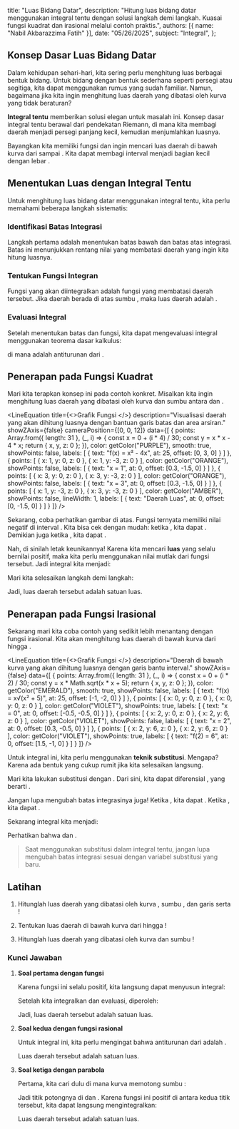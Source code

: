   title: "Luas Bidang Datar",
  description: "Hitung luas bidang datar menggunakan integral tentu dengan solusi langkah demi langkah. Kuasai fungsi kuadrat dan irasional melalui contoh praktis.",
  authors: [{ name: "Nabil Akbarazzima Fatih" }],
  date: "05/26/2025",
  subject: "Integral",
};


## Konsep Dasar Luas Bidang Datar

Dalam kehidupan sehari-hari, kita sering perlu menghitung luas berbagai bentuk bidang. Untuk bidang dengan bentuk sederhana seperti persegi atau segitiga, kita dapat menggunakan rumus yang sudah familiar. Namun, bagaimana jika kita ingin menghitung luas daerah yang dibatasi oleh kurva yang tidak beraturan?

**Integral tentu** memberikan solusi elegan untuk masalah ini. Konsep dasar integral tentu berawal dari pendekatan Riemann, di mana kita membagi daerah menjadi persegi panjang kecil, kemudian menjumlahkan luasnya.

Bayangkan kita memiliki fungsi <InlineMath math="f(x)" /> dan ingin mencari luas daerah di bawah kurva dari <InlineMath math="x = a" /> sampai <InlineMath math="x = b" />. Kita dapat membagi interval <InlineMath math="[a, b]" /> menjadi <InlineMath math="n" /> bagian kecil dengan lebar <InlineMath math="\Delta x" />.

<div className="flex flex-col gap-4">
<BlockMath math="A = \lim_{n \to \infty} \sum_{i=1}^{n} f(x_i) \cdot \Delta x" />
<BlockMath math="A = \int_{a}^{b} f(x) \, dx" />
</div>

## Menentukan Luas dengan Integral Tentu

Untuk menghitung luas bidang datar menggunakan integral tentu, kita perlu memahami beberapa langkah sistematis:

### Identifikasi Batas Integrasi

Langkah pertama adalah menentukan batas bawah dan batas atas integrasi. Batas ini menunjukkan rentang nilai <InlineMath math="x" /> yang membatasi daerah yang ingin kita hitung luasnya.

### Tentukan Fungsi Integran

Fungsi yang akan diintegralkan adalah fungsi yang membatasi daerah tersebut. Jika daerah berada di atas sumbu <InlineMath math="x" />, maka luas daerah adalah <InlineMath math="\int_{a}^{b} f(x) \, dx" />.

### Evaluasi Integral

Setelah menentukan batas dan fungsi, kita dapat mengevaluasi integral menggunakan teorema dasar kalkulus:

<BlockMath math="\int_{a}^{b} f(x) \, dx = F(b) - F(a)" />

di mana <InlineMath math="F(x)" /> adalah antiturunan dari <InlineMath math="f(x)" />.

## Penerapan pada Fungsi Kuadrat

Mari kita terapkan konsep ini pada contoh konkret. Misalkan kita ingin menghitung luas daerah yang dibatasi oleh kurva <InlineMath math="f(x) = x^2 - 4x" /> dan sumbu <InlineMath math="x" /> antara <InlineMath math="x = 1" /> dan <InlineMath math="x = 3" />.

<LineEquation
  title={<>Grafik Fungsi <InlineMath math="f(x) = x^2 - 4x" /></>}
  description="Visualisasi daerah yang akan dihitung luasnya dengan bantuan garis batas dan area arsiran."
  showZAxis={false}
  cameraPosition={[0, 0, 12]}
  data={[
    {
      points: Array.from({ length: 31 }, (_, i) => {
        const x = 0 + (i * 4) / 30;
        const y = x * x - 4 * x;
        return { x, y, z: 0 };
      }),
      color: getColor("PURPLE"),
      smooth: true,
      showPoints: false,
      labels: [
        { text: "f(x) = x² - 4x", at: 25, offset: [0, 3, 0] }
      ]
    },
    {
      points: [
        { x: 1, y: 0, z: 0 },
        { x: 1, y: -3, z: 0 }
      ],
      color: getColor("ORANGE"),
      showPoints: false,
      labels: [
        { text: "x = 1", at: 0, offset: [0.3, -1.5, 0] }
      ]
    },
    {
      points: [
        { x: 3, y: 0, z: 0 },
        { x: 3, y: -3, z: 0 }
      ],
      color: getColor("ORANGE"),
      showPoints: false,
      labels: [
        { text: "x = 3", at: 0, offset: [0.3, -1.5, 0] }
      ]
    },
    {
      points: [
        { x: 1, y: -3, z: 0 },
        { x: 3, y: -3, z: 0 }
      ],
      color: getColor("AMBER"),
      showPoints: false,
      lineWidth: 1,
      labels: [
        { text: "Daerah Luas", at: 0, offset: [0, -1.5, 0] }
      ]
    }
  ]}
/>

Sekarang, coba perhatikan gambar di atas. Fungsi <InlineMath math="f(x) = x^2 - 4x" /> ternyata memiliki nilai negatif di interval <InlineMath math="[1, 3]" />. Kita bisa cek dengan mudah: ketika <InlineMath math="x = 1" />, kita dapat <InlineMath math="f(1) = 1 - 4 = -3" />. Demikian juga ketika <InlineMath math="x = 3" />, kita dapat <InlineMath math="f(3) = 9 - 12 = -3" />.

Nah, di sinilah letak keunikannya! Karena kita mencari **luas** yang selalu bernilai positif, maka kita perlu menggunakan nilai mutlak dari fungsi tersebut. Jadi integral kita menjadi:

<div className="flex flex-col gap-4">
<BlockMath math="A = \int_{1}^{3} |x^2 - 4x| \, dx" />
<BlockMath math="A = \int_{1}^{3} -(x^2 - 4x) \, dx" />
<BlockMath math="A = \int_{1}^{3} (-x^2 + 4x) \, dx" />
</div>

Mari kita selesaikan langkah demi langkah:

<div className="flex flex-col gap-4">
<BlockMath math="A = \left[-\frac{x^3}{3} + 2x^2\right]_{1}^{3}" />
<BlockMath math="A = \left(-\frac{27}{3} + 18\right) - \left(-\frac{1}{3} + 2\right)" />
<BlockMath math="A = 9 - \frac{5}{3} = \frac{22}{3}" />
</div>

Jadi, luas daerah tersebut adalah <InlineMath math="\frac{22}{3}" /> satuan luas.

## Penerapan pada Fungsi Irasional

Sekarang mari kita coba contoh yang sedikit lebih menantang dengan fungsi irasional. Kita akan menghitung luas daerah di bawah kurva <InlineMath math="f(x) = x\sqrt{x^2 + 5}" /> dari <InlineMath math="x = 0" /> hingga <InlineMath math="x = 2" />.

<LineEquation
  title={<>Grafik Fungsi <InlineMath math="f(x) = x\sqrt{x^2 + 5}" /></>}
  description="Daerah di bawah kurva yang akan dihitung luasnya dengan garis bantu interval."
  showZAxis={false}
  data={[
    {
      points: Array.from({ length: 31 }, (_, i) => {
        const x = 0 + (i * 2) / 30;
        const y = x * Math.sqrt(x * x + 5);
        return { x, y, z: 0 };
      }),
      color: getColor("EMERALD"),
      smooth: true,
      showPoints: false,
      labels: [
        { text: "f(x) = x√(x² + 5)", at: 25, offset: [-1, -2, 0] }
      ]
    },
    {
      points: [
        { x: 0, y: 0, z: 0 },
        { x: 0, y: 0, z: 0 }
      ],
      color: getColor("VIOLET"),
      showPoints: true,
      labels: [
        { text: "x = 0", at: 0, offset: [-0.5, -0.5, 0] }
      ]
    },
    {
      points: [
        { x: 2, y: 0, z: 0 },
        { x: 2, y: 6, z: 0 }
      ],
      color: getColor("VIOLET"),
      showPoints: false,
      labels: [
        { text: "x = 2", at: 0, offset: [0.3, -0.5, 0] }
      ]
    },
    {
      points: [
        { x: 2, y: 6, z: 0 },
        { x: 2, y: 6, z: 0 }
      ],
      color: getColor("VIOLET"),
      showPoints: true,
      labels: [
        { text: "f(2) = 6", at: 0, offset: [1.5, -1, 0] }
      ]
    }
  ]}
/>

Untuk integral ini, kita perlu menggunakan **teknik substitusi**. Mengapa? Karena ada bentuk <InlineMath math="x\sqrt{x^2 + 5}" /> yang cukup rumit jika kita selesaikan langsung.

Mari kita lakukan substitusi dengan <InlineMath math="u = x^2 + 5" />. Dari sini, kita dapat diferensial <InlineMath math="du = 2x \, dx" />, yang berarti <InlineMath math="x \, dx = \frac{1}{2} du" />.

Jangan lupa mengubah batas integrasinya juga! Ketika <InlineMath math="x = 0" />, kita dapat <InlineMath math="u = 5" />. Ketika <InlineMath math="x = 2" />, kita dapat <InlineMath math="u = 9" />.

Sekarang integral kita menjadi:

<div className="flex flex-col gap-4">
<BlockMath math="A = \int_{0}^{2} x\sqrt{x^2 + 5} \, dx" />
<BlockMath math="A = \int_{5}^{9} \frac{1}{2}\sqrt{u} \, du" />
<BlockMath math="A = \frac{1}{2} \int_{5}^{9} u^{1/2} \, du" />
<BlockMath math="A = \frac{1}{2} \left[\frac{2}{3}u^{3/2}\right]_{5}^{9}" />
<BlockMath math="A = \frac{1}{3}\left[u^{3/2}\right]_{5}^{9}" />
<BlockMath math="A = \frac{1}{3}\left(27 - 5\sqrt{5}\right)" />
</div>

Perhatikan bahwa <InlineMath math="9^{3/2} = (3^2)^{3/2} = 3^3 = 27" /> dan <InlineMath math="5^{3/2} = 5 \cdot \sqrt{5}" />.

> Saat menggunakan substitusi dalam integral tentu, jangan lupa mengubah batas integrasi sesuai dengan variabel substitusi yang baru.

## Latihan

1. Hitunglah luas daerah yang dibatasi oleh kurva <InlineMath math="y = x^2 + 1" />, sumbu <InlineMath math="x" />, dan garis <InlineMath math="x = 0" /> serta <InlineMath math="x = 2" />!

2. Tentukan luas daerah di bawah kurva <InlineMath math="y = \frac{1}{x^2 + 1}" /> dari <InlineMath math="x = 0" /> hingga <InlineMath math="x = 1" />!

3. Hitunglah luas daerah yang dibatasi oleh kurva <InlineMath math="y = 2x - x^2" /> dan sumbu <InlineMath math="x" />!

### Kunci Jawaban

1. **Soal pertama dengan fungsi <InlineMath math="y = x^2 + 1" />**

   Karena fungsi ini selalu positif, kita langsung dapat menyusun integral:
   
   <BlockMath math="A = \int_{0}^{2} (x^2 + 1) \, dx" />

   Setelah kita integralkan dan evaluasi, diperoleh:
   
   <div className="flex flex-col gap-4">
   <BlockMath math="A = \left[\frac{x^3}{3} + x\right]_{0}^{2}" />
   <BlockMath math="A = \left(\frac{8}{3} + 2\right) - 0 = \frac{14}{3}" />
   </div>

   Jadi, luas daerah tersebut adalah <InlineMath math="\frac{14}{3}" /> satuan luas.

2. **Soal kedua dengan fungsi rasional**

   Untuk integral ini, kita perlu mengingat bahwa antiturunan dari <InlineMath math="\frac{1}{x^2 + 1}" /> adalah <InlineMath math="\arctan(x)" />.

   <div className="flex flex-col gap-4">
   <BlockMath math="A = \int_{0}^{1} \frac{1}{x^2 + 1} \, dx" />
   <BlockMath math="A = [\arctan(x)]_{0}^{1}" />
   <BlockMath math="A = \arctan(1) - \arctan(0) = \frac{\pi}{4}" />
   </div>

   Luas daerah tersebut adalah <InlineMath math="\frac{\pi}{4}" /> satuan luas.

3. **Soal ketiga dengan parabola**

   Pertama, kita cari dulu di mana kurva memotong sumbu <InlineMath math="x" />:
   
   <BlockMath math="2x - x^2 = 0 \Rightarrow x(2 - x) = 0" />

   Jadi titik potongnya di <InlineMath math="x = 0" /> dan <InlineMath math="x = 2" />. Karena fungsi ini positif di antara kedua titik tersebut, kita dapat langsung mengintegralkan:
   
   <div className="flex flex-col gap-4">
   <BlockMath math="A = \int_{0}^{2} (2x - x^2) \, dx" />
   <BlockMath math="A = \left[x^2 - \frac{x^3}{3}\right]_{0}^{2}" />
   <BlockMath math="A = 4 - \frac{8}{3} = \frac{4}{3}" />
   </div>

   Luas daerah tersebut adalah <InlineMath math="\frac{4}{3}" /> satuan luas.